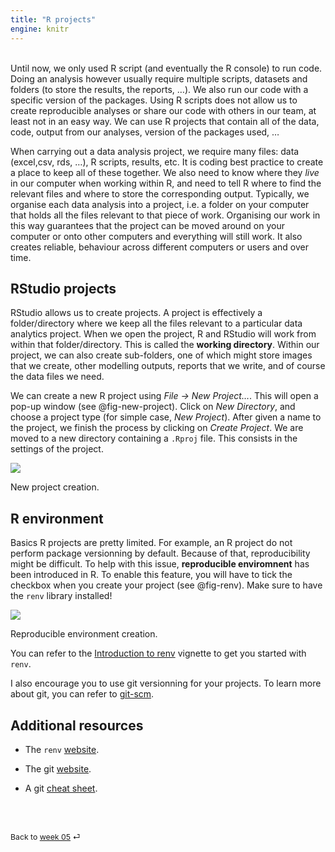 ```yaml
---
title: "R projects"
engine: knitr
---
```


<br>
Until now, we only used R script (and eventually the R console) to run code. Doing an analysis however usually require multiple scripts, datasets and folders (to store the results, the reports, ...). We also run our code with a specific version of the packages. Using R scripts does not allow us to create reproducible analyses or share our code with others in our team, at least not in an easy way. We can use R projects that contain all of the data, code, output from our analyses, version of the packages used, ... 

When carrying out a data analysis project, we require many files: data (excel,csv, rds, ...), R scripts, results, etc. It is coding best practice to create a place to keep all of these together. We also need to know where they *live* in our computer when working within R, and need to tell R where to find the relevant files and where to store the corresponding output. Typically, we organise each data analysis into a project, i.e. a folder on your computer that holds all the files relevant to that piece of work. Organising our work in this way guarantees that the project can be moved around on your computer or onto other computers and everything will still work. It also creates reliable, behaviour across different computers or users and over time. 

## RStudio projects

RStudio allows us to create projects. A project is effectively a folder/directory where we keep all the files relevant to a particular data analytics project. When we open the project, R and RStudio will work from within that folder/directory. This is called the **working directory**. Within our project, we can also create sub-folders, one of which might store images that we create, other modelling outputs, reports that we write, and of course the data files we need. 

We can create a new R project using *File -> New Project...*. This will open a pop-up window (see @fig-new-project). Click on *New Directory*, and choose a project type (for simple case, *New Project*). After given a name to the project, we finish the process by clicking on *Create Project*. We are moved to a new directory containing a `.Rproj` file. This consists in the settings of the project.

::: {#fig-new-project}

![](./images/new_project.png)

New project creation.

:::

## R environment

Basics R projects are pretty limited. For example, an R project do not perform package versionning by default. Because of that, reproducibility might be difficult. To help with this issue, **reproducible enviromnent** has been introduced in R. To enable this feature, you will have to tick the checkbox when you create your project (see @fig-renv). Make sure to have the `renv` library installed!

::: {#fig-renv}

![](./images/renv.png)

Reproducible environment creation.

:::

You can refer to the [Introduction to renv](https://rstudio.github.io/renv/articles/renv.html) vignette to get you started with `renv`.


::: {.callout-note appearance="simple"}

I also encourage you to use git versionning for your projects. To learn more about git, you can refer to [git-scm](https://git-scm.com).

:::

## Additional resources

* The `renv` [website](https://rstudio.github.io/renv/index.html).

* The git [website](https://git-scm.com).

* A git [cheat sheet](http://rogerdudler.github.io/git-guide/).

<br><br>

::: {style="font-size: 0.875em;"}
Back to [week 05](/weeks/week-5.qmd) ⏎
:::